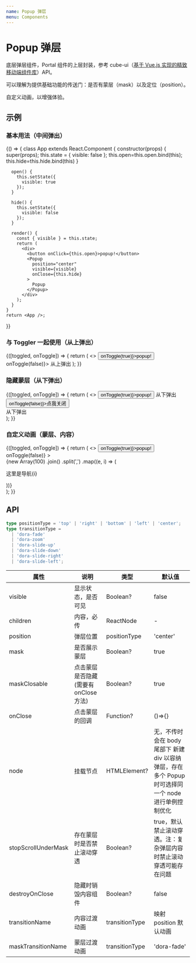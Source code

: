 ```yaml
---
name: Popup 弹层
menu: Components
---
```



# Popup 弹层

底层弹层组件，Portal 组件的上层封装，参考 cube-ui（[基于 Vue.js 实现的精致移动端组件库](https://didi.github.io/cube-ui/#/zh-CN)）API。

可以理解为提供基础功能的传送门：是否有蒙层（mask）以及定位（position）。

自定义动画，以增强体验。

## 示例

### 基本用法（中间弹出）

<Playground>
  {() => {
    class App extends React.Component {
      constructor(props) {
        super(props);
        this.state = {
          visible: false
        };
        this.open=this.open.bind(this);        
        this.hide=this.hide.bind(this)
      }

      open() {
        this.setState({
          visible: true
        });
      }

      hide() {
        this.setState({
          visible: false
        });
      }

      render() {
        const { visible } = this.state;
        return (
          <div>
            <button onClick={this.open}>popup!</button>
            <Popup
              position="center"
              visible={visible}
              onClose={this.hide}
            >
              Popup
            </Popup>
          </div>
        );
      }
    }
    return <App />;

}}

</Playground>

### 与 Toggler 一起使用（从上弹出）

<Playground>
  <Toggler>
    {([toggled, onToggle]) => {
      return (
        <>
          <button onClick={() => onToggle(true)}>popup!</button>
          <Popup visible={toggled} position="top" onClose={() => onToggle(false)}>
            从上弹出
          </Popup>
        </>
      );
    }}
  </Toggler>
</Playground>

### 隐藏蒙层（从下弹出）

<Playground>
  <Toggler>
    {([toggled, onToggle]) => {
      return (
        <>
          <button onClick={() => onToggle(true)}>popup!</button>
          <Popup mask={false} visible={toggled} position="bottom">
            从下弹出 <br />
            <button onClick={() => onToggle(false)}>点我关闭</button> <br />
            从下弹出 <br />
          </Popup>
        </>
      );
    }}
  </Toggler>
</Playground>

### 自定义动画（蒙层、内容）

<Playground>
  <Toggler>
    {([toggled, onToggle]) => {
      return (
        <>
          <button onClick={() => onToggle(true)}>popup!</button>
          <Popup
            maskTransitionName="dora-zoom"
            transitionName="dora-slide-up"
            visible={toggled}
            position="left"
            onClose={() => onToggle(false)}
          >
            <div
              style={{
                width: '240px',
                textAlign: 'center',
                padding: '20px'
              }}
            >
              {new Array(100)
                .join()
                .split(',')
                .map((e, i) => (
                  <p key={i}>这里是导航{i}</p>
                ))}
            </div>
          </Popup>
        </>
      );
    }}
  </Toggler>
</Playground>

## API

```ts
type positionType = 'top' | 'right' | 'bottom' | 'left' | 'center';
type transitionType =
  | 'dora-fade'
  | 'dora-zoom'
  | 'dora-slide-up'
  | 'dora-slide-down'
  | 'dora-slide-right'
  | 'dora-slide-left';
```

| 属性                | 说明                                  | 类型           | 默认值                                                                                              |
| ------------------- | ------------------------------------- | -------------- | --------------------------------------------------------------------------------------------------- |
| visible             | 显示状态，是否可见                    | Boolean?       | false                                                                                               |
| children            | 内容，必传                            | ReactNode      | -                                                                                                   |
| position            | 弹层位置                              | positionType   | 'center'                                                                                            |
| mask                | 是否展示蒙层                          | Boolean?       | true                                                                                                |
| maskClosable        | 点击蒙层是否隐藏(需要有 onClose 方法) | Boolean?       | true                                                                                                |
| onClose             | 点击蒙层的回调                        | Function?      | ()=>{}                                                                                              |
| node                | 挂载节点                              | HTMLElement?   | 无，不传时会在 body 尾部下 新建 div 以容纳弹层，存在多个 Popup 时可选择同一个 node 进行单例控制优化 |
| stopScrollUnderMask | 存在蒙层时是否禁止滚动穿透            | Boolean?       | true，默认禁止滚动穿透。注：复杂弹层内容时禁止滚动穿透可能存在问题                                  |
| destroyOnClose      | 隐藏时销毁内容组件                    | Boolean?       | false                                                                                               |
| transitionName      | 内容过渡动画                          | transitionType | 映射 position 默认动画                                                                              |
| maskTransitionName  | 蒙层过渡动画                          | transitionType | 'dora-fade'                                                                                         |

